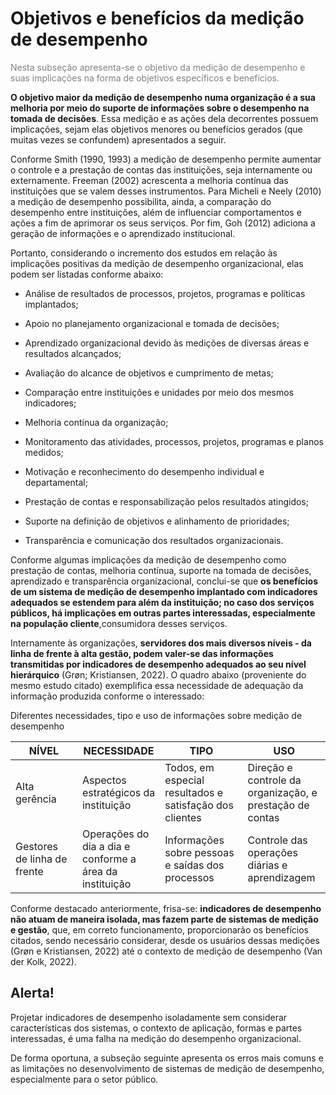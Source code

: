 # Objetivos e benefícios da medição de desempenho

[Nesta subseção apresenta-se o objetivo da medição de desempenho e suas implicações na forma de objetivos específicos e benefícios.]{style="color: gray"}

**O objetivo maior da medição de desempenho numa organização é a sua melhoria por meio do suporte de informações sobre o desempenho na tomada de decisões**. Essa medição e as ações dela decorrentes possuem implicações, sejam elas objetivos menores ou benefícios gerados (que muitas vezes se confundem) apresentados a seguir.

Conforme Smith (1990, 1993) a medição de desempenho permite aumentar o controle e a prestação de contas das instituições, seja internamente ou externamente. Freeman (2002) acrescenta a melhoria contínua das instituições que se valem desses instrumentos. Para Micheli e Neely (2010) a medição de desempenho possibilita, ainda, a comparação do desempenho entre instituições, além de influenciar comportamentos e ações a fim de aprimorar os seus serviços. Por fim, Goh (2012) adiciona a geração de informações e o aprendizado institucional.

Portanto, considerando o incremento dos estudos em relação às implicações positivas da medição de desempenho organizacional, elas podem ser listadas conforme abaixo:

-   Análise de resultados de processos, projetos, programas e políticas implantados;

-   Apoio no planejamento organizacional e tomada de decisões;

-   Aprendizado organizacional devido às medições de diversas áreas e resultados alcançados;

-   Avaliação do alcance de objetivos e cumprimento de metas;

-   Comparação entre instituições e unidades por meio dos mesmos indicadores;

-   Melhoria contínua da organização;

-   Monitoramento das atividades, processos, projetos, programas e planos medidos;

-   Motivação e reconhecimento do desempenho individual e departamental;

-   Prestação de contas e responsabilização pelos resultados atingidos;

-   Suporte na definição de objetivos e alinhamento de prioridades;

-   Transparência e comunicação dos resultados organizacionais.

Conforme algumas implicações da medição de desempenho como prestação de contas*,* melhoria contínua, suporte na tomada de decisões, aprendizado e transparência organizacional, conclui-se que **os benefícios de um sistema de medição de desempenho implantado com indicadores adequados se estendem para além da instituição; no caso dos serviços públicos, há implicações em outras partes interessadas, especialmente na população cliente**,consumidora desses serviços.

Internamente às organizações, **servidores dos mais diversos níveis - da linha de frente à alta gestão, podem valer-se das informações transmitidas por indicadores de desempenho adequados ao seu nível hierárquico** (Grøn; Kristiansen, 2022). O quadro abaixo (proveniente do mesmo estudo citado) exemplifica essa necessidade de adequação da informação produzida conforme o interessado:

Diferentes necessidades, tipo e uso de informações sobre medição de desempenho

| **NÍVEL**                   | **NECESSIDADE**                                         | **TIPO**                                                | **USO**                                                  |
|----------------|-------------------|-------------------|-------------------|
| Alta gerência               | Aspectos estratégicos da instituição                    | Todos, em especial resultados e satisfação dos clientes | Direção e controle da organização, e prestação de contas |
| Gestores de linha de frente | Operações do dia a dia e conforme a área da instituição | Informações sobre pessoas e saídas dos processos        | Controle das operações diárias e aprendizagem            |

Conforme destacado anteriormente, frisa-se: **indicadores de desempenho não atuam de maneira isolada, mas fazem parte de sistemas de medição e gestão**, que, em correto funcionamento, proporcionarão os benefícios citados, sendo necessário considerar, desde os usuários dessas medições (Grøn e Kristiansen, 2022) até o contexto de medição de desempenho (Van der Kolk, 2022).

::: callout-warning
## Alerta!

Projetar indicadores de desempenho isoladamente sem considerar características dos sistemas, o contexto de aplicação, formas e partes interessadas, é uma falha na medição do desempenho organizacional.
:::

De forma oportuna, a subseção seguinte apresenta os erros mais comuns e as limitações no desenvolvimento de sistemas de medição de desempenho, especialmente para o setor público.
